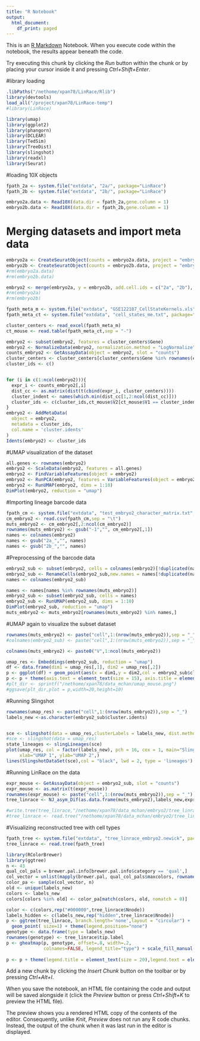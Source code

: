 ---
title: "R Notebook"
output:
  html_document:
    df_print: paged
---

This is an [R Markdown](http://rmarkdown.rstudio.com) Notebook. When you execute code within the notebook, the results appear beneath the code. 

Try executing this chunk by clicking the *Run* button within the chunk or by placing your cursor inside it and pressing *Ctrl+Shift+Enter*. 

#library loading
```{r}
.libPaths("/nethome/xpan78/LinRace/Rlib")
library(devtools)
load_all("/project/xpan78/LinRace-temp")
#library(LinRace)

library(umap)
library(ggplot2)
library(phangorn)
library(DCLEAR)
library(TedSim)
library(TreeDist)
library(slingshot)
library(readxl)
library(Seurat)
```

#loading 10X objects
```{r}
fpath_2a <- system.file("extdata", "2a/", package="LinRace")
fpath_2b <- system.file("extdata", "2b/", package="LinRace")

embryo2a.data <- Read10X(data.dir = fpath_2a,gene.column = 1)
embryo2b.data <- Read10X(data.dir = fpath_2b,gene.column = 1)
```

# Merging datasets and import meta data
```{r}
embryo2a <- CreateSeuratObject(counts = embryo2a.data, project = "embryo2a", min.cells = 3, min.features = 200)
embryo2b <- CreateSeuratObject(counts = embryo2b.data, project = "embryo2b", min.cells = 3, min.features = 200)
#rm(embryo2a.data)
#rm(embryo2b.data)

embryo2 <- merge(embryo2a, y = embryo2b, add.cell.ids = c("2a", "2b"), project = "embryo2")
#rm(embryo2a)
#rm(embryo2b)

fpath_meta_m <- system.file("extdata", "GSE122187_CellStateKernels.xls", package="LinRace")
fpath_meta_ct <- system.file("extdata", "cell_states_me.txt", package="LinRace")

cluster_centers <- read_excel(fpath_meta_m)
ct_mouse <- read.table(fpath_meta_ct,sep = "-")

embryo2 <- subset(embryo2, features = cluster_centers$Gene)
embryo2 <- NormalizeData(embryo2, normalization.method = "LogNormalize", scale.factor = 10000)
counts_embryo2 <- GetAssayData(object = embryo2, slot = "counts")
cluster_centers <- cluster_centers[cluster_centers$Gene %in% rownames(embryo2),2:ncol(cluster_centers)]
cluster_ids <- c()


for (i in c(1:ncol(embryo2))){
  expr_i <- counts_embryo2[,i]
  dist_cc <- as.matrix(dist(t(cbind(expr_i, cluster_centers))))
  cluster_indent <- names(which.min(dist_cc[1,2:ncol(dist_cc)]))
  cluster_ids <- c(cluster_ids,ct_mouse$V2[ct_mouse$V1 == cluster_indent])
}
embryo2 <- AddMetaData(
  object = embryo2,
  metadata = cluster_ids,
  col.name = 'cluster.idents'
)
Idents(embryo2) <- cluster_ids
```

#UMAP visualization of the dataset
```{r}
all.genes <- rownames(embryo2)
embryo2 <- ScaleData(embryo2, features = all.genes)
embryo2 <- FindVariableFeatures(object = embryo2)
embryo2 <- RunPCA(embryo2, features = VariableFeatures(object = embryo2), npc = 50)
embryo2 <- RunUMAP(embryo2, dims = 1:10)
DimPlot(embryo2, reduction = "umap")
```

#Importing lineage barcode data
```{r}
fpath_cm <- system.file("extdata", "test_embryo2_character_matrix.txt", package="LinRace")
cm_embryo2 <- read.csv(fpath_cm,sep = "\t")
muts_embryo2 <- cm_embryo2[,2:ncol(cm_embryo2)]
rownames(muts_embryo2) <- gsub("-1","", cm_embryo2[,1])
names <- colnames(embryo2)
names <- gsub("2a_","", names)
names <- gsub("2b_","", names)
```

#Preprocessing of the barcode data
```{r}
embryo2_sub <- subset(embryo2, cells = colnames(embryo2)[!duplicated(names)])
embryo2_sub <- RenameCells(embryo2_sub,new.names = names[!duplicated(names)])
names <- colnames(embryo2_sub)

names <- names[names %in% rownames(muts_embryo2)]
embryo2_sub <- subset(embryo2_sub, cells = names)
embryo2_sub <- RunUMAP(embryo2_sub, dims = 1:10)
DimPlot(embryo2_sub, reduction = "umap")
muts_embryo2 <- muts_embryo2[rownames(muts_embryo2) %in% names,]
```

#UMAP again to visualize the subset dataset
```{r}
rownames(muts_embryo2) <- paste("cell",1:(nrow(muts_embryo2)),sep = "_")
#colnames(embryo2_sub) <- paste("cell",1:(nrow(muts_embryo2)),sep = "_")

colnames(muts_embryo2) <- paste0("V",1:ncol(muts_embryo2))

umap_res <- Embeddings(embryo2_sub, reduction = "umap")
df <- data.frame(dim1 = umap_res[,1], dim2 = umap_res[,2])
p <- ggplot(df) + geom_point(aes(x = dim1,y = dim2,col = embryo2_sub$cluster.idents)) + labs(col = "Cluster ID") + xlab("UMAP 1") + ylab("UMAP 2")
p <- p + theme(axis.text = element_text(size = 15), axis.title = element_text(size = 20),legend.title = element_text(size = 15),legend.text = element_text(size = 15))
#plt_dir <- sprintf("/nethome/xpan78/data_mchan/umap_mouse.png")
#ggsave(plt_dir,plot = p,width=20,height=10)
```

#Running Slingshot
```{r}
rownames(umap_res) <- paste("cell",1:(nrow(muts_embryo2)),sep = "_")
labels_new <-as.character(embryo2_sub$cluster.idents)


sce <- slingshot(data = umap_res,clusterLabels = labels_new, dist.method = "simple",start.clus = " primitive/definitive endoderm")
#sce <- slingshot(data = umap_res)
state_lineages <- slingLineages(sce)
plot(umap_res, col = factor(labels_new), pch = 16, cex = 1, main="Slingshot State Lineages",
     xlab="UMAP 1", ylab="UMAP 2",)
lines(SlingshotDataSet(sce),col = "black", lwd = 2, type = 'lineages')
```

#Running LinRace on the data
```{r}
expr_mouse <- GetAssayData(object = embryo2_sub, slot = "counts")
expr_mouse <- as.matrix(t(expr_mouse))
rownames(expr_mouse) <- paste("cell",1:(nrow(muts_embryo2)),sep = "_")
tree_linrace <- NJ_asym_Dif(as.data.frame(muts_embryo2),labels_new,expr_mouse,state_lineages,max_Iter = 500)

#write.tree(tree_linrace,"/nethome/xpan78/data_mchan/embryo2/tree_linrace_embryo2.newick")
#tree_linrace <- read.tree("/nethome/xpan78/data_mchan/embryo2/tree_linrace_embryo2.newick")
```

#Visualizing reconstructed tree with cell types
```{r}
fpath_tree <- system.file("extdata", "tree_linrace_embryo2.newick", package="LinRace")
tree_linrace <- read.tree(fpath_tree)

library(RColorBrewer)
library(ggtree)
n <- 43
qual_col_pals = brewer.pal.info[brewer.pal.info$category == 'qual',]
col_vector = unlist(mapply(brewer.pal, qual_col_pals$maxcolors, rownames(qual_col_pals)))
color_pa <- sample(col_vector, n)
old <- unique(labels_new)
colors <- labels_new
colors[colors %in% old] <- color_pa[match(colors, old, nomatch = 0)]

color <- c(colors,rep("#000000",tree_linrace$Nnode))
labels_hidden <- c(labels_new,rep("hidden",tree_linrace$Nnode))
p <- ggtree(tree_linrace, branch.length='none',layout = "circular") +
  geom_point( size=1) + theme(legend.position="none")
genotype <- data.frame(type = labels_new)
rownames(genotype) <- tree_linrace$tip.label
p <- gheatmap(p, genotype, offset=.8, width=.2,
              colnames=FALSE, legend_title="type") + scale_fill_manual(breaks=unique(labels_new),
                                                                       values=color_pa, name="type")
p <- p + theme(legend.title = element_text(size = 20),legend.text = element_text(size = 15))
```

Add a new chunk by clicking the *Insert Chunk* button on the toolbar or by pressing *Ctrl+Alt+I*.

When you save the notebook, an HTML file containing the code and output will be saved alongside it (click the *Preview* button or press *Ctrl+Shift+K* to preview the HTML file).

The preview shows you a rendered HTML copy of the contents of the editor. Consequently, unlike *Knit*, *Preview* does not run any R code chunks. Instead, the output of the chunk when it was last run in the editor is displayed.

